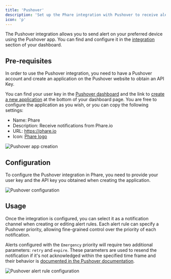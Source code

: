 ```yaml
---
title: 'Pushover'
description: 'Set up the Phare integration with Pushover to receive alerts on your preferred device.'
icon: 'p'
---
```


The Pushover integration allows you to send alert on your preferred device using the Pushover app. You can find and configure it in the [integration](https://app.phare.io/organization/apps) section of your dashboard.

## Pre-requisites

In order to use the Pushover integration, you need to have a Pushover account and create an application on the Pushover website to obtain an API Key.

You can find your user key in the [Pushover dashboard](https://pushover.net/) and the link to [create a new application](https://pushover.net/apps/build) at the bottom of your dashboard page. You are free to configure the application as you wish, or you can copy the following settings:

- Name: Phare
- Description: Receive notifications from Phare.io
- URL: https://phare.io
- Icon: [Phare logo](https://phare.io/img/logo-pushover.png)

<Frame type="glass">
  <img class="border rounded-lg" src="/images/integrations/pushover/pushover-app-creation.webp" alt="Pushover app creation" />
</Frame>

## Configuration

To configure the Pushover integration in Phare, you need to provide your user key and the API key you obtained when creating the application.

<Frame type="glass">
  <img class="border rounded-lg" src="/images/integrations/pushover/pushover-configuration.webp" alt="Pushover configuration" />
</Frame>

## Usage

Once the integration is configured, you can select it as a notification channel when creating or editing alert rules. Each alert rule can specify a Pushover priority, allowing fine-grained control over the priority of each notification.

Alerts configured with the `Emergency` priority will require two additional parameters: `retry` and `expire`. These parameters are used to resend the notification if it's not acknowledged within the specified time frame and their behavior is [documented in the Pushover documentation](https://pushover.net/api#priority).

<Frame type="glass">
  <img class="border rounded-lg" src="/images/integrations/pushover/pushover-alert-rule.webp" alt="Pushover alert rule configuration" />
</Frame>
